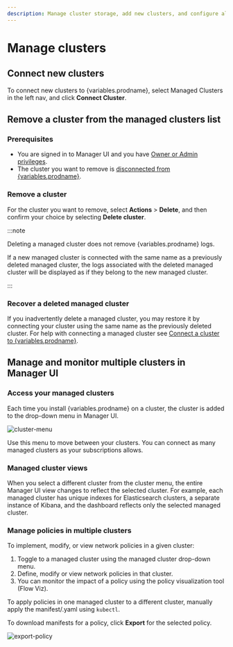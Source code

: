 ```yaml
---
description: Manage cluster storage, add new clusters, and configure alerts.
---
```



# Manage clusters

## Connect new clusters

To connect new clusters to {variables.prodname}, select Managed Clusters in the left nav, and click **Connect Cluster**.

## Remove a cluster from the managed clusters list

### Prerequisites

- You are signed in to Manager UI and you have [Owner or Admin privileges](../users/user-management.mdx).
- The cluster you want to remove is [disconnected from {variables.prodname}](disconnect.mdx).

### Remove a cluster

For the cluster you want to remove, select **Actions** > **Delete**, and then confirm your choice by selecting **Delete cluster**.

:::note

Deleting a managed cluster does not remove {variables.prodname} logs.

If a new managed cluster is connected with the same name as a previously deleted managed cluster, the logs associated with the deleted managed cluster will be displayed as if they belong to the new managed cluster.

:::

### Recover a deleted managed cluster

If you inadvertently delete a managed cluster, you may restore it by connecting your cluster using the same name as the previously deleted cluster. For help with connecting a managed cluster see [Connect a cluster to {variables.prodname}](../get-started/connect/install-cluster.mdx).

## Manage and monitor multiple clusters in Manager UI

### Access your managed clusters

Each time you install {variables.prodname} on a cluster, the cluster is added to the drop-down menu in Manager UI.

![cluster-menu](/img/calico-cloud/cluster-menu.png)

Use this menu to move between your clusters. You can connect as many managed clusters as your subscriptions allows.

### Managed cluster views

When you select a different cluster from the cluster menu, the entire Manager UI view changes to reflect the selected cluster.
For example, each managed cluster has unique indexes for Elasticsearch clusters, a separate instance of Kibana, and the dashboard reflects only the selected managed cluster.

### Manage policies in multiple clusters

To implement, modify, or view network policies in a given cluster:

1. Toggle to a managed cluster using the managed cluster drop-down menu.
1. Define, modify or view network policies in that cluster.
1. You can monitor the impact of a policy using the policy visualization tool (Flow Viz).

To apply policies in one managed cluster to a different cluster, manually apply the manifest/.yaml using `kubectl`.

To download manifests for a policy, click **Export** for the selected policy.

![export-policy](/img/calico-cloud/export-policy.png)
